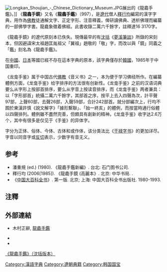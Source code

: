 {{unreferenced|time=2011-10-31T05:26:39+00:00}}

[[File:Longkan_Shoujian_-_Chinese_Dictionary_Museum.JPG|thumb]]展出的《龍龕手鑑》。]]
《'''龍龕手鏡'''》又名《'''龍龕手鑑'''》（997）{{noteTag|[[宋代|宋代]]為[[避諱|避諱]]宋翼祖[[趙敬|趙敬]]之「敬」，改用同義的「鑑」取代「鏡」字。}}，是[[遼代|遼代]]僧人[[釋行均|釋行均]]編寫的漢字字典，用作為[[佛教|佛教]]徒通解文字、正定字形、注音釋義，俾研讀佛典、透析佛理而編纂的一部佛學字書。龍龕象徵着佛經。此書收錄二萬六千餘字，註釋達16 3170字。

《龍龕手鏡》的遼代原刻本已佚失。現傳最早的有[[沈括|沈括]]《[[夢溪筆談|夢溪筆談]]》所錄的宋刻本，但因避諱宋太祖趙匡胤祖父「翼祖」趙敬的「敬」字，而改以與「鏡」同義之「鑑」刻名為《龍龕手鑑》。

在[[中國|中國]]、[[日本|日本]]等國已經不存在這本字典的原本，該字典僅存於[[韓國|韓國]]，1985年于中国重印。

《龙龛手鉴》属于中国古代[[佛教|佛教]]《音义书》之一，本为便于学习佛经所作。在編纂體例方面，《龙龛手鉴》给字排序的方法很有创新性。《龙龛手鉴》之前的汉语词典要么从字形上按部首排序，要么从字音上按读音排序，而《龙龛手鉴》两者兼具：以「字形部首」統攝二萬六千餘字，其部首之序，按平上去入四聲為次，計平聲97部，上聲60部，去聲26部，入聲59部，合計242部首。就分部編次上，行均不囿於東漢許慎《說文解字》「據形繫聯」、「始一終亥」的體例，而按當時通行俗體以四聲排列。體例雖不盡然完善，但頗具有創新的精神。《龙龛手鉴》收字达2.6万个，其中有很多是仅见于《手鉴》的异体字。

字分为正体、俗体、今体、古体和或作体，该分类法比《[[干禄字书|干禄字书]]》的更加详尽。字音以同音字或[[反切|反切]]表示，少数字有音无义。

==参考==
*潘重規 (ed.) (1980). 《龍龕手鑑新編》. 台北: 石门图书公司.
*釋行均 (2006[1985]). 《龍龕手鏡 (高麗本》. 北京: 中华书局. {{ISBN|7-101-03718-6}}.
*《[[中国大百科全书|中国大百科全书]]》. 第一版. 北京; 上海: 中国大百科全书出版社. 1980-1993.

== 注釋 ==
{{NoteFoot}}

==外部連結==
*{{in lang|ja}} 木村正辭, [https://web.archive.org/web/20050907000542/http://www.rr.iij4u.or.jp/~inagaki/shukan_u.html 龍龕手鑑]
*{{wikisourcelang-inline|zh|龍龕手鑑 (四庫全書本)}}
*{{wikisourcelang-inline|zh|新修龍龕手鑑 (四部叢刊本)}}
[https://rmda.kulib.kyoto-u.ac.jp/item/rb00013253 《龍龕手鑑》（沈括版本）] {{Wayback|url=https://rmda.kulib.kyoto-u.ac.jp/item/rb00013253 |date=20210304123040 }}

{{漢語辭書}}

[[Category:漢語字典|Category:漢語字典]]
[[Category:遼朝典籍|Category:遼朝典籍]]
[[Category:韩国国宝|Category:韩国国宝]]